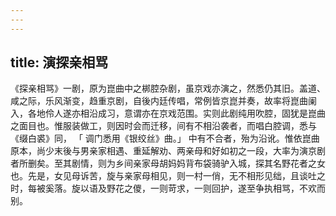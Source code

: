 ```yaml
---
---
---
```

title: 演探亲相骂
---



《探亲相骂》一剧，原为崑曲中之梆腔杂剧，虽京戏亦演之，然悉仍其旧。盖道、咸之际，乐风渐变，趋重京剧，自後内廷传唱，常例皆京崑并奏，故率将崑曲阑入，各地伶人遂亦相沿成习，意谓亦在京戏范围。实则此剧纯用吹腔，固犹是崑曲之面目也。惟服装做工，则因时会而迁移，间有不相沿袭者，而唱白腔调，悉与《缀白裘》同， 「 调门悉用《银绞丝》曲。」 中有不合者，殆为沿讹。惟依崑曲原本，尚少末後与男亲家相遇、重延解劝、两亲母和好如初之一段，大率为演京剧者所删矣。至其剧情，则为乡间亲家母胡妈妈背布袋骑驴入城，探其名野花者之女也。先是，女见母诉苦，旋与亲家母相见，则一村一俏，无不相形见绌，且谈吐之时，每被奚落。旋以语及野花之儍，一则苛求，一则回护，遂至争执相骂，不欢而别。